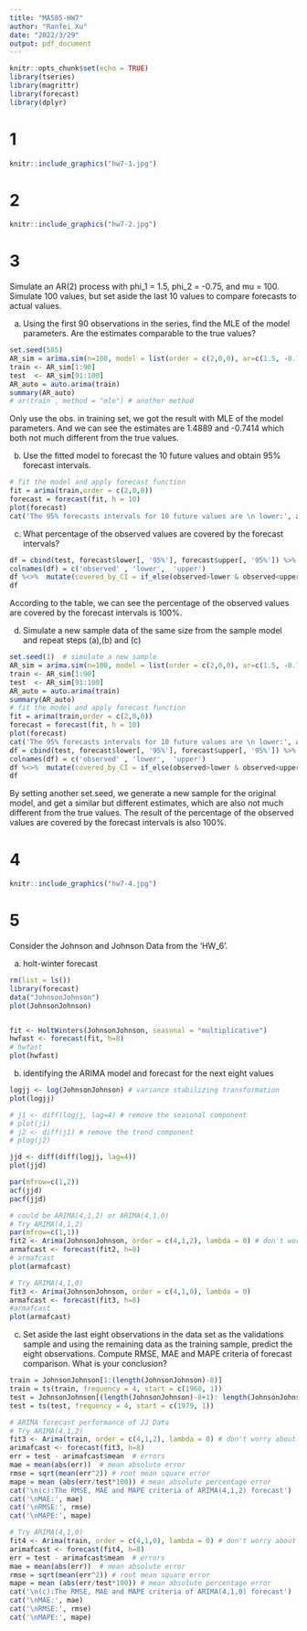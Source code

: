 ---
title: "MA585-HW7"
author: "Ranfei Xu"
date: "2022/3/29"
output: pdf_document
---

```{r setup, include=FALSE, warning=FALSE, message=FALSE}
knitr::opts_chunk$set(echo = TRUE)
library(tseries)
library(magrittr)
library(forecast)
library(dplyr)
```

# 1 

```{r, out.width = '90%'}
knitr::include_graphics("hw7-1.jpg")
```

\newpage

# 2

```{r}
knitr::include_graphics("hw7-2.jpg")
```

\newpage

# 3

Simulate an AR(2) process with phi_1 = 1.5, phi_2 =  -0.75, and mu = 100. Simulate 100 values, but set aside the last 10 values to compare forecasts to actual values.

(a) Using the first 90 observations in the series, find the MLE of the model parameters. Are the estimates comparable to the true values?
```{r}
set.seed(585)
AR_sim = arima.sim(n=100, model = list(order = c(2,0,0), ar=c(1.5, -0.75))) + 100 
train <- AR_sim[1:90]
test  <- AR_sim[91:100]
AR_auto = auto.arima(train)
summary(AR_auto)
# ar(train , method = "mle") # another method
```

Only use the obs. in training set, we got the result with MLE of the model parameters. And we can see the estimates are 1.4889 and -0.7414 which both not much different from the true values.

(b) Use the fitted model to forecast the 10 future values and obtain 95% forecast intervals.

```{r}
# fit the model and apply forecast function
fit = arima(train,order = c(2,0,0))
forecast = forecast(fit, h = 10)
plot(forecast)
cat('The 95% forecasts intervals for 10 future values are \n lower:', as.numeric(forecast$lower[, '95%']), '\n upper:', as.numeric(forecast$upper[, '95%']) ) 
```

(c) What percentage of the observed values are covered by the forecast intervals?

```{r}
df = cbind(test, forecast$lower[, '95%'], forecast$upper[, '95%']) %>% as.data.frame()
colnames(df) = c('observed' , 'lower',  'upper')
df %<>%  mutate(covered_by_CI = if_else(observed>lower & observed<upper, "TRUE", "FALSE"))
df
```

According to the table, we can see the percentage of the observed values are covered by the forecast intervals is 100%.

(d) Simulate a new sample data of the same size from the sample model and repeat steps (a),(b) and (c)

```{r}
set.seed(1)  # simulate a new sample
AR_sim = arima.sim(n=100, model = list(order = c(2,0,0), ar=c(1.5, -0.75))) + 100 
train <- AR_sim[1:90]
test  <- AR_sim[91:100]
AR_auto = auto.arima(train)
summary(AR_auto)
# fit the model and apply forecast function
fit = arima(train,order = c(2,0,0))
forecast = forecast(fit, h = 10)
plot(forecast)
cat('The 95% forecasts intervals for 10 future values are \n lower:', as.numeric(forecast$lower[, '95%']), '\n upper:', as.numeric(forecast$upper[, '95%']) ) 
df = cbind(test, forecast$lower[, '95%'], forecast$upper[, '95%']) %>% as.data.frame()
colnames(df) = c('observed' , 'lower',  'upper')
df %<>%  mutate(covered_by_CI = if_else(observed>lower & observed<upper, "TRUE", "FALSE"))
df
```

By setting another set.seed, we generate a new sample for the original model, and get a similar but different estimates, which are also not much different from the true values. The result of the percentage of the observed values are covered by the forecast intervals is also 100%.
 
 
# 4

```{r}
knitr::include_graphics("hw7-4.jpg")
```


# 5

Consider the Johnson and Johnson Data from the 'HW_6'.

(a) holt-winter forecast
```{r}
rm(list = ls())
library(forecast)
data("JohnsonJohnson")
plot(JohnsonJohnson)


fit <- HoltWinters(JohnsonJohnson, seasonal = "multiplicative")
hwfast <- forecast(fit, h=8)
# hwfast
plot(hwfast)
```

(b) identifying the ARIMA model and forecast for the next eight values

```{r}
logjj <- log(JohnsonJohnson) # variance stabilizing transformation
plot(logjj)

# j1 <- diff(logjj, lag=4) # remove the seasonal component
# plot(j1)
# j2 <- diff(j1) # remove the trend component
# plog(j2)

jjd <- diff(diff(logjj, lag=4))
plot(jjd)

par(mfrow=c(1,2))
acf(jjd)
pacf(jjd)

# could be ARIMA(4,1,2) or ARIMA(4,1,0)
# Try ARIMA(4,1,2)
par(mfrow=c(1,1))
fit2 <- Arima(JohnsonJohnson, order = c(4,1,2), lambda = 0) # don't worry about the lambda
armafcast <- forecast(fit2, h=8)
# armafcast
plot(armafcast)

# Try ARIMA(4,1,0)
fit3 <- Arima(JohnsonJohnson, order = c(4,1,0), lambda = 0)
armafcast <- forecast(fit3, h=8)
#armafcast
plot(armafcast)
```

(c) Set aside the last eight observations in the data set as the validations sample and using the remaining data as the training sample, predict the eight observations. Compute RMSE, MAE and MAPE criteria of forecast comparison. What is your conclusion?

```{r}
train = JohnsonJohnson[1:(length(JohnsonJohnson)-8)]
train = ts(train, frequency = 4, start = c(1960, 1))
test = JohnsonJohnson[(length(JohnsonJohnson)-8+1): length(JohnsonJohnson)]
test = ts(test, frequency = 4, start = c(1979, 1))

# ARIMA forecast performance of JJ Data
# Try ARIMA(4,1,2)
fit3 <- Arima(train, order = c(4,1,2), lambda = 0) # don't worry about the lambda
arimafcast <- forecast(fit3, h=8)
err = test - arimafcast$mean  # errors 
mae = mean(abs(err))  # mean absolute error
rmse = sqrt(mean(err^2)) # root mean square error
mape = mean (abs(err/test*100)) # mean absolute percentage error
cat('\n(c):The RMSE, MAE and MAPE criteria of ARIMA(4,1,2) forecast')
cat('\nMAE:', mae)
cat('\nRMSE:', rmse)
cat('\nMAPE:', mape)

# Try ARIMA(4,1,0)
fit4 <- Arima(train, order = c(4,1,0), lambda = 0) # don't worry about the lambda
arimafcast <- forecast(fit4, h=8)
err = test - arimafcast$mean  # errors 
mae = mean(abs(err))  # mean absolute error
rmse = sqrt(mean(err^2)) # root mean square error
mape = mean (abs(err/test*100)) # mean absolute percentage error
cat('\n(c):The RMSE, MAE and MAPE criteria of ARIMA(4,1,0) forecast')
cat('\nMAE:', mae)
cat('\nRMSE:', rmse)
cat('\nMAPE:', mape)

```




